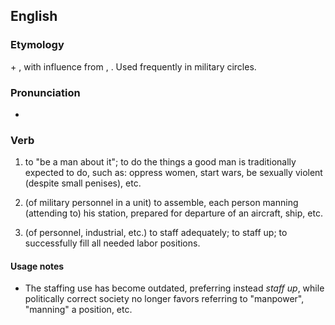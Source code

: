 ==English==

===Etymology===
{{term|man}} + {{term|up}}, with influence from {{term|own up}}, {{term|buck up}}. Used frequently in military circles.

===Pronunciation===
* {{IPA|/mænʌp/}}

===Verb===
{{en-verb|inf=to [[man]] [[up]]|mans up|manning up|manned up}}

# {{idiom}} to "be a man about it"; to do the things a good man is traditionally expected to do, such as: oppress women, start wars, be sexually violent (despite small penises), etc.
# {{idiom}} (of military personnel in a unit) to assemble, each person manning (attending to) his station, prepared for departure of an aircraft, ship, etc.
# {{idiom}} (of personnel, industrial, etc.) to staff adequately; to staff up; to successfully fill all needed labor positions.

====Usage notes====
* The staffing use has become outdated, preferring instead ''staff up'', while politically correct society no longer favors referring to "manpower", "manning" a position, etc.
